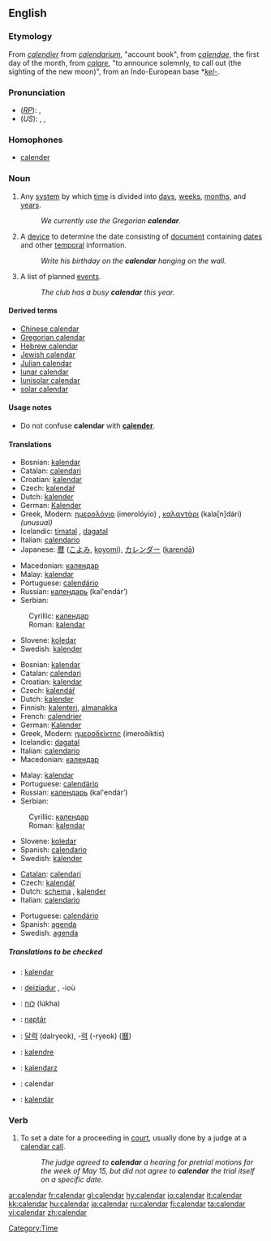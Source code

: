 ==English==

===Etymology===
From {{OF.}} ''[[calendier]]'' from {{L.}} ''[[calendarium]]'', "account book", from ''[[calendae]]'', the first day of the month, from ''[[calare]]'', "to announce solemnly, to call out (the sighting of the new moon)", from an Indo-European base *''[[kel-]]''.

===Pronunciation===
*(''[[RP]]''): {{IPA|/ˈkæləndə/}}, {{SAMPA|/"k{l@nd@/}}
*(''US''): {{AHD|kălʹəndər}}, {{IPA|/ˈkæləndɚ/}}, {{SAMPA|/"k{l@nd@`/}}

===Homophones===
*[[calender]]

===Noun===
{{en-noun}}
{{wikipedia}}
{{Wikisource1911Enc|Calendar}}

# Any [[system]] by which [[time]] is divided into [[day]]s, [[week]]s, [[month]]s, and [[year]]s.
#:''We currently use the Gregorian '''calendar'''.''
# A [[device]] to determine the date consisting of [[document]] containing [[date]]s and other [[temporal]] information.
#:''Write his birthday on the '''calendar''' hanging on the wall.''
# A list of planned [[event]]s.
#:''The club has a busy '''calendar''' this year.''

[[Category:Time]]

====Derived terms====
*[[Chinese calendar]]
*[[Gregorian calendar]]
*[[Hebrew calendar]]
*[[Jewish calendar]]
*[[Julian calendar]]
*[[lunar calendar]]
*[[lunisolar calendar]]
*[[solar calendar]]

====Usage notes====
*Do not confuse '''calendar''' with '''[[calender]]'''.

====Translations====
{{trans-top|system by which time is divided}}
*Bosnian: [[kalendar#Bosnian|kalendar]] {{m}}
*Catalan: [[calendari]] {{m}}
*Croatian: [[kalendar#Croatian|kalendar]] {{m}}
*Czech: [[kalendář]] {{m}}
*Dutch: [[kalender#Dutch|kalender]] {{m}}
*German: [[Kalender]] {{m}}
*Greek, Modern: [[ημερολόγιο]] (imerolóyio) {{n}}, [[καλαντάρι]] (kala[n]dári) {{n}} ''(unusual)''
*Icelandic: [[tímatal]] {{n}}, [[dagatal]] {{n}}
*Italian: [[calendario]] {{m}}
*Japanese: [[暦]] ([[こよみ]], [[koyomi]]), [[カレンダー]] ([[karendā]])
{{trans-mid}}
*Macedonian: [[календар#Macedonian|календар]] {{m}}
*Malay: [[kalendar]]
*Portuguese: [[calendário]] {{m}}
*Russian: [[календарь]] (kal'endár’) {{m}}
*Serbian:
:Cyrillic: [[календар#Serbian|календар]] {{m}}
:Roman: [[kalendar#Serbian|kalendar]] {{m}}
*Slovene: [[koledar]] {{m}}
*Swedish: [[kalender#Swedish|kalender]] {{c}}
{{trans-bottom}}

{{trans-top|device used to determine the date}}
*Bosnian: [[kalendar#Bosnian|kalendar]] {{m}}
*Catalan: [[calendari]] {{m}}
*Croatian: [[kalendar#Croatian|kalendar]] {{m}}
*Czech: [[kalendář]] {{m}}
*Dutch: [[kalender#Dutch|kalender]] {{m}}
*Finnish: [[kalenteri]], [[almanakka]] {{italbrac|archaic}}
*French: [[calendrier]] {{m}}
*German: [[Kalender]] {{m}}
*Greek, Modern: [[ημεροδείκτης]] (imeroðíktis) {{m}}
*Icelandic: [[dagatal]] {{n}}
*Italian: [[calendario]] {{m}}
*Macedonian: [[календар#Macedonian|календар]] {{m}}
{{trans-mid}}
*Malay: [[kalendar]]
*Portuguese: [[calendário]] {{m}}
*Russian: [[календарь]] (kal'endár’) {{m}}
*Serbian:
:Cyrillic: [[календар#Serbian|календар]] {{m}}
:Roman: [[kalendar#Serbian|kalendar]] {{m}}
*Slovene: [[koledar]] {{m}}
*Spanish: [[calendario]] {{m}}
*Swedish: [[kalender#Swedish|kalender]] {{c}}
{{trans-bottom}}

{{trans-top|a list of planned events}}
*[[Catalan]]: [[calendari]] {{m}}
*Czech: [[kalendář]] {{m}}
*Dutch: [[schema]] {{n}}, [[kalender#Dutch|kalender]] {{m}}
*Italian: [[calendario]] {{m}}
{{trans-mid}}
*Portuguese: [[calendário]] {{m}}
*Spanish: [[agenda#Spanish|agenda]]
*Swedish: [[agenda#Swedish|agenda]] {{c}}
{{trans-bottom}}

=====Translations to be checked=====
<!--Remove this section once all of the translations below have been moved into the tables above.-->
{{checktrans}}
*{{ttbc|Albanian}}: [[kalendar]] {{m}}
*{{ttbc|Breton}}: [[deiziadur]] {{m}}, -ioù
*{{ttbc|Hebrew}}: [[לוח]] (lúkha) {{m}}
*{{ttbc|Hungarian}}: [[naptár]]
*{{ttbc|Korean}}: [[달력]] (dalryeok), -[[력]] (-ryeok) ([[曆]])
*{{ttbc|Novial}}: [[kalendre]]
*{{ttbc|Polish}}: [[kalendarz]] {{m}}
*{{ttbc|Romanian}}: calendar {{n}}
*{{ttbc|Slovak}}: [[kalendár]] {{m}}

===Verb===
{{en-verb}}

# {{law}} To set a date for a proceeding in [[court]], usually done by a judge at a [[calendar call]].
#:''The judge agreed to '''calendar''' a hearing for pretrial motions for the week of May 15, but did not agree to '''calendar''' the trial itself on a specific date.''

[[ar:calendar]]
[[fr:calendar]]
[[gl:calendar]]
[[hy:calendar]]
[[io:calendar]]
[[it:calendar]]
[[kk:calendar]]
[[hu:calendar]]
[[ja:calendar]]
[[ru:calendar]]
[[fi:calendar]]
[[ta:calendar]]
[[vi:calendar]]
[[zh:calendar]]